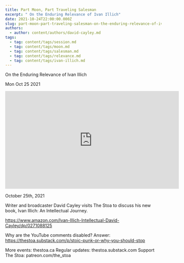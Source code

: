 ```yaml
---
title: Part Moon, Part Traveling Salesman
excerpt: " On the Enduring Relevance of Ivan Illich"
date: 2021-10-24T22:00:00.000Z
slug: part-moon-part-traveling-salesman-on-the-enduring-relevance-of-ivan-illich
authors:
  - author: content/authors/david-cayley.md
tags:
  - tag: content/tags/session.md
  - tag: content/tags/moon.md
  - tag: content/tags/salesman.md
  - tag: content/tags/relevance.md
  - tag: content/tags/ivan-illich.md
---
```




 On the Enduring Relevance of Ivan Illich

Mon Oct 25 2021

<iframe width="560" height="315" src="https://www.youtube.com/embed/g5GpceW0IcE" title="Part Moon, Part Traveling Salesman: On the Enduring Relevance of Ivan Illich w/ David Cayley" frameborder="0" allow="accelerometer; autoplay; clipboard-write; encrypted-media; gyroscope; picture-in-picture" allowfullscreen ></iframe>

October 25th, 2021

Writer and broadcaster David Cayley visits The Stoa to discuss his new book, Ivan Illich: An Intellectual Journey.

https://www.amazon.com/Ivan-Illich-Intellectual-David-Cayley/dp/0271088125

Why are the YouTube comments disabled? Answer: https://thestoa.substack.com/p/stoic-punk-or-why-you-should-stop

More events: thestoa.ca
Regular updates: thestoa.substack.com
Support The Stoa: patreon.com/the_stoa


